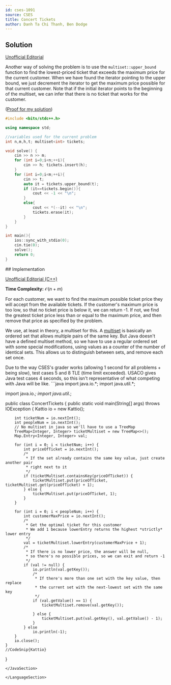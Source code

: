 ```yaml
---
id: cses-1091
source: CSES
title: Concert Tickets
author: Danh Ta Chi Thanh, Ben Dodge
---
```


<LanguageSection>
	
<CPPSection>

## Solution

[Unofficial Editorial](https://codeforces.com/blog/entry/83295)

Another way of solving the problem is to use the `multiset::upper_bound`
function to find the lowest-priced ticket that exceeds the maximum price for the
current customer. When we have found the iterator pointing to the upper bound,
we just decrement the iterator to get the maximum price possible for that
current customer. Note that if the initial iterator points to the beginning of
the multiset, we can infer that there is no ticket that works for the customer.

([Proof for my solution](https://stackoverflow.com/questions/9989731/algorithm-function-for-finding-last-item-less-than-or-equal-to-like-lower-bou/9989773#9989773))

```cpp
#include <bits/stdc++.h>

using namespace std;

//variables used for the current problem
int n,m,h,t; multiset<int> tickets;

void solve() {
	cin >> n >> m;
	for (int i=0;i<n;++i){
		cin >> h; tickets.insert(h);
	}
	for (int i=0;i<m;++i){
		cin >> t;
		auto it = tickets.upper_bound(t);
		if (it==tickets.begin()){
			cout << -1 << "\n";
		}
		else{
			cout << *(--it) << "\n";
			tickets.erase(it);
		}
	}
}

int main(){
	ios::sync_with_stdio(0);
	cin.tie(0);
	solve();
	return 0;
}
```

</CPPSection>

<JavaSection>
## Implementation

[Unofficial Editorial (C++)](https://codeforces.com/blog/entry/83295)

**Time Complexity:** $\mathcal{O}(n+ m)$

For each customer, we want to find the maximum possible ticket price they will
accept from the available tickets. If the customer's maximum price is too low,
so that no ticket price is below it, we can return -1. If not, we find the
greatest ticket price less than or equal to the maximum price, and then remove
that price as specified by the problem.

We use, at least in theory, a multiset for this. A
[multiset](https://en.wikipedia.org/wiki/Multiset) is basically an ordered set
that allows multiple pairs of the same key. But Java doesn't have a defined
multiset method, so we have to use a regular ordered set with some special
modifications, using values as a counter of the number of identical sets. This
allows us to distinguish between sets, and remove each set once.

<Warning>
Due to the way CSES's grader works (allowing 1 second for all problems + being slow), test cases 5 and 8 TLE (time limit exceeded). USACO gives Java test cases 4 seconds, so this isn't representative of what competing with Java will be like. 
</Warning>
```java
import java.io.*;
import java.util.*;

import java.io.*;
import java.util.*;

public class ConcertTickets {
    public static void main(String[] args) throws IOException {
        Kattio io = new Kattio();

        int ticketNum = io.nextInt();
        int peopleNum = io.nextInt();
        // No multiset in java so we'll have to use a TreeMap
        TreeMap<Integer, Integer> ticketMultiset = new TreeMap<>();
        Map.Entry<Integer, Integer> val;

        for (int i = 0; i < ticketNum; i++) {
            int priceOfTicket = io.nextInt();
            /*
             * If the set already contains the same key value, just create another pair 
             * right next to it
             */
            if (ticketMultiset.containsKey(priceOfTicket)) {
                ticketMultiset.put(priceOfTicket, ticketMultiset.get(priceOfTicket) + 1);
            } else {
                ticketMultiset.put(priceOfTicket, 1);
            }
        }

        for (int i = 0; i < peopleNum; i++) {
            int customerMaxPrice = io.nextInt();
            /*
             * Get the optimal ticket for this customer 
             * We add 1 because lowerEntry returns the highest *strictly* lower entry
             */
            val = ticketMultiset.lowerEntry(customerMaxPrice + 1); 
            /*
             * If there is no lower price, the answer will be null, 
             * so there's no possible prices, so we can exit and return -1
             */
            if (val != null) {
                io.println(val.getKey());
                /*
                 * If there's more than one set with the key value, then replace
                 * the current set with the next-lowest set with the same key 
                 */
                if (val.getValue() == 1) {
                    ticketMultiset.remove(val.getKey());

                } else {
                    ticketMultiset.put(val.getKey(), val.getValue() - 1);
                }
            } else
                io.println(-1);
        }
        io.close();
    }
    //CodeSnip{Kattio}
}
```
</JavaSection>

</LanguageSection>
